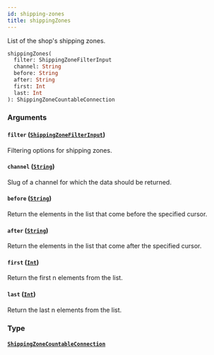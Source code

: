 ```yaml
---
id: shipping-zones
title: shippingZones
---
```


List of the shop's shipping zones.

```graphql
shippingZones(
  filter: ShippingZoneFilterInput
  channel: String
  before: String
  after: String
  first: Int
  last: Int
): ShippingZoneCountableConnection

```

### Arguments

#### `filter` ([`ShippingZoneFilterInput`](/developer/api-reference/inputs/shipping-zone-filter-input))

Filtering options for shipping zones.

#### `channel` ([`String`](/developer/api-reference/scalars/string))

Slug of a channel for which the data should be returned.

#### `before` ([`String`](/developer/api-reference/scalars/string))

Return the elements in the list that come before the specified cursor.

#### `after` ([`String`](/developer/api-reference/scalars/string))

Return the elements in the list that come after the specified cursor.

#### `first` ([`Int`](/developer/api-reference/scalars/int))

Return the first n elements from the list.

#### `last` ([`Int`](/developer/api-reference/scalars/int))

Return the last n elements from the list.

### Type

#### [`ShippingZoneCountableConnection`](/developer/api-reference/objects/shipping-zone-countable-connection)
